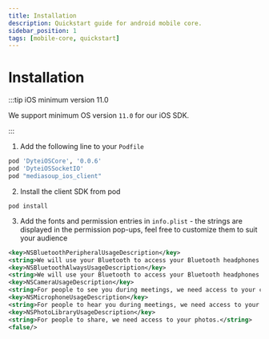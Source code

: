 ```yaml
---
title: Installation
description: Quickstart guide for android mobile core.
sidebar_position: 1
tags: [mobile-core, quickstart]
---
```


# Installation


:::tip iOS minimum version 11.0

We support minimum OS version `11.0` for our iOS SDK.

:::

1. Add the following line to your `Podfile`

```ruby
pod 'DyteiOSCore', '0.0.6'
pod 'DyteiOSSocketIO'
pod "mediasoup_ios_client"
```

2. Install the client SDK from pod

```shell
pod install
```

3. Add the fonts and permission entries in `info.plist` - the strings are
   displayed in the permission pop-ups, feel free to customize them to suit your
   audience

```xml
<key>NSBluetoothPeripheralUsageDescription</key>
<string>We will use your Bluetooth to access your Bluetooth headphones.</string>
<key>NSBluetoothAlwaysUsageDescription</key>
<string>We will use your Bluetooth to access your Bluetooth headphones.</string>
<key>NSCameraUsageDescription</key>
<string>For people to see you during meetings, we need access to your camera.</string>
<key>NSMicrophoneUsageDescription</key>
<string>For people to hear you during meetings, we need access to your microphone.</string>
<key>NSPhotoLibraryUsageDescription</key>
<string>For people to share, we need access to your photos.</string>
<false/>
```